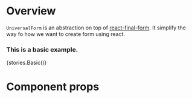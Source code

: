 
<Meta title="Modules|Forms/Components" component={UniversalForm} />

# Overview

`UniversalForm` is an abstraction on top of [react-final-form](https://final-form.org/react). It simplify
the way fo how we want to create form using react.

### This is a basic example.

<Preview>
    <Story name="UniversalForm">{stories.Basic()}</Story>
</Preview>

# Component props

<Props of={UniversalForm} />
